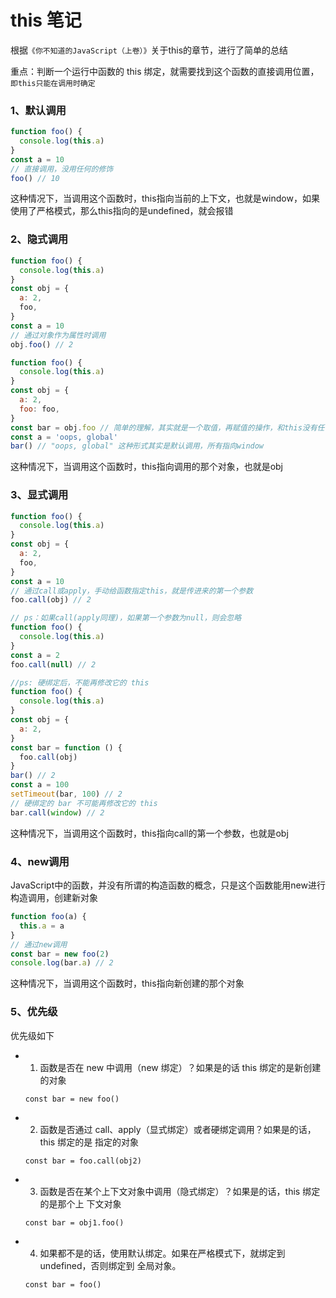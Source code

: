 # this 笔记

根据`《你不知道的JavaScript（上卷）》`关于this的章节，进行了简单的总结

重点：判断一个运行中函数的 this 绑定，就需要找到这个函数的直接调用位置，`即this只能在调用时确定`

### 1、默认调用

```js
function foo() {
  console.log(this.a)
}
const a = 10
// 直接调用，没用任何的修饰
foo() // 10
```

这种情况下，当调用这个函数时，this指向当前的上下文，也就是window，如果使用了严格模式，那么this指向的是undefined，就会报错

### 2、隐式调用

```js
function foo() {
  console.log(this.a)
}
const obj = {
  a: 2,
  foo,
}
const a = 10
// 通过对象作为属性时调用
obj.foo() // 2
```

```js
function foo() {
  console.log(this.a)
}
const obj = {
  a: 2,
  foo: foo,
}
const bar = obj.foo // 简单的理解，其实就是一个取值，再赋值的操作，和this没有任何关系
const a = 'oops, global'
bar() // "oops, global" 这种形式其实是默认调用，所有指向window
```

这种情况下，当调用这个函数时，this指向调用的那个对象，也就是obj

### 3、显式调用

```js
function foo() {
  console.log(this.a)
}
const obj = {
  a: 2,
  foo,
}
const a = 10
// 通过call或apply，手动给函数指定this，就是传进来的第一个参数
foo.call(obj) // 2
```

```js
// ps：如果call(apply同理)，如果第一个参数为null，则会忽略
function foo() {
  console.log(this.a)
}
const a = 2
foo.call(null) // 2
```

```js
//ps: 硬绑定后，不能再修改它的 this
function foo() {
  console.log(this.a)
}
const obj = {
  a: 2,
}
const bar = function () {
  foo.call(obj)
}
bar() // 2
const a = 100
setTimeout(bar, 100) // 2
// 硬绑定的 bar 不可能再修改它的 this
bar.call(window) // 2
```

这种情况下，当调用这个函数时，this指向call的第一个参数，也就是obj

### 4、new调用

JavaScript中的函数，并没有所谓的构造函数的概念，只是这个函数能用new进行构造调用，创建新对象

```js
function foo(a) {
  this.a = a
}
// 通过new调用
const bar = new foo(2)
console.log(bar.a) // 2
```

这种情况下，当调用这个函数时，this指向新创建的那个对象

### 5、优先级

优先级如下

- 1. 函数是否在 new 中调用（new 绑定）？如果是的话 this 绑定的是新创建的对象

  `const bar = new foo()`

- 2. 函数是否通过 call、apply（显式绑定）或者硬绑定调用？如果是的话，this 绑定的是
     指定的对象

  `const bar = foo.call(obj2)`

- 3. 函数是否在某个上下文对象中调用（隐式绑定）？如果是的话，this 绑定的是那个上
     下文对象

  `const bar = obj1.foo()`

- 4. 如果都不是的话，使用默认绑定。如果在严格模式下，就绑定到 undefined，否则绑定到
     全局对象。

  `const bar = foo()`
